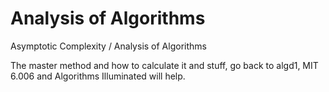 # Analysis of Algorithms

Asymptotic Complexity / Analysis of Algorithms

The master method and how to calculate it and stuff, go back to algd1, MIT 6.006 and Algorithms Illuminated will help.


